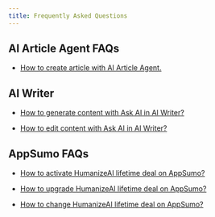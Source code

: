 ```yaml
---
title: Frequently Asked Questions
---
```

## AI Article Agent FAQs

- [How to create article with AI Article Agent.](/faq/create-with-ai-article-agent)

## AI Writer

- [How to generate content with Ask AI in AI Writer?](/faq/generate-with-ask-ai)

- [How to edit content with Ask AI in AI Writer?](/faq/edit-with-ask-ai)

## AppSumo FAQs

- [How to activate HumanizeAI lifetime deal on AppSumo?](/faq/activate-appsumo-deal)

- [How to upgrade HumanizeAI lifetime deal on AppSumo?](/faq/upgrade-appsumo-deal)

- [How to change HumanizeAI lifetime deal on AppSumo?](/faq/change-appsumo-deal)


